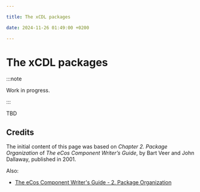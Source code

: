 ```yaml
---

title: The xCDL packages

date: 2024-11-26 01:49:00 +0200

---
```


# The xCDL packages

:::note

Work in progress.

:::

TBD

## Credits

The initial content of this page was based on *Chapter 2. Package Organization* of *The eCos Component Writer’s Guide*, by Bart Veer and John Dallaway, published in 2001.

Also:

- [The eCos Component Writer's Guide - 2. Package Organization](https://ecos.sourceware.org/docs-latest/cdl-guide/package.html)

